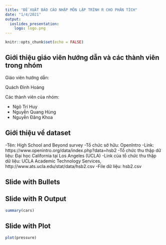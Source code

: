 ```yaml
---
title: "ĐỀ XUẤT BÁO CÁO NHẬP MÔN LẬP TRÌNH R CHO PHÂN TÍCH"
date: "1/4/2021"
output:
  ioslides_presentation:
    logo: logo.png
---
```


```r
knitr::opts_chunk$set(echo = FALSE)
```

## Giới thiệu giáo viên hướng dẫn và các thành viên trong nhóm
Giáo viên hướng dẫn:

Quách Đình Hoàng

Các thành viên của nhóm:

- Ngô Trí Huy
- Nguyễn Quang Hùng
- Nguyễn Đăng Khoa

## Giới thiệu về dataset

-Tên: High School and Beyond survey
-Tổ chức sở hữu: OpenIntro
-Link: https://www.openintro.org/data/index.php?data=hsb2
-Tổ chức thu thập dữ liệu: Đại học California tại Los Angeles (UCLA)
-Link của tổ chức thu thập dữ liệu: UCLA Academic Technology Services, http://www.ats.ucla.edu/stat/data/hsb2.csv
-File dữ liệu: hsb2.csv

## Slide with Bullets

## Slide with R Output

```r
summary(cars)
```

## Slide with Plot

```r
plot(pressure)
```

